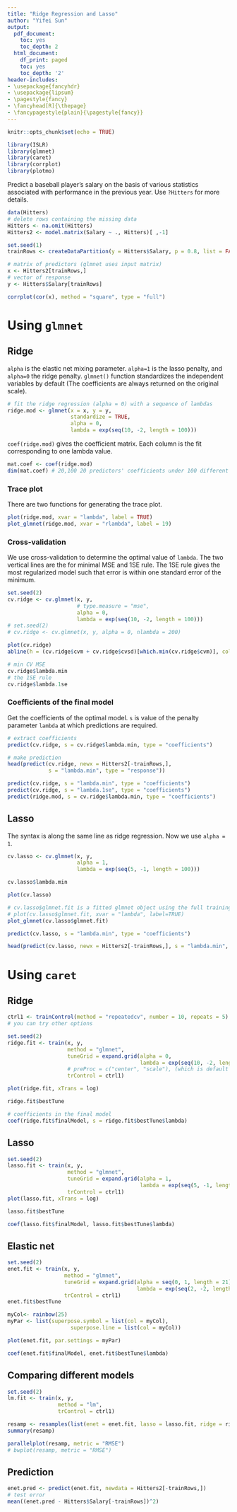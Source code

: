 ```yaml
---
title: "Ridge Regression and Lasso"
author: "Yifei Sun"
output:
  pdf_document:
    toc: yes
    toc_depth: 2
  html_document:
    df_print: paged
    toc: yes
    toc_depth: '2'
header-includes:
- \usepackage{fancyhdr}
- \usepackage{lipsum}
- \pagestyle{fancy}
- \fancyhead[R]{\thepage}
- \fancypagestyle{plain}{\pagestyle{fancy}}
--- 
```


\newpage

```r
knitr::opts_chunk$set(echo = TRUE)
```

```r
library(ISLR)
library(glmnet)
library(caret)
library(corrplot)
library(plotmo)
```

Predict a baseball player’s salary on the basis of various statistics associated with performance in the previous year. Use `?Hitters` for more details.

```r
data(Hitters)
# delete rows containing the missing data
Hitters <- na.omit(Hitters)
Hitters2 <- model.matrix(Salary ~ ., Hitters)[ ,-1]

set.seed(1)
trainRows <- createDataPartition(y = Hitters$Salary, p = 0.8, list = FALSE)

# matrix of predictors (glmnet uses input matrix)
x <- Hitters2[trainRows,]
# vector of response
y <- Hitters$Salary[trainRows]

corrplot(cor(x), method = "square", type = "full")
```

# Using `glmnet`
## Ridge 

`alpha` is the elastic net mixing parameter. `alpha=1` is the lasso penalty, and `alpha=0` the ridge penalty. `glmnet()` function standardizes the independent variables by default (The coefficients are always returned on the original scale). 

```r
# fit the ridge regression (alpha = 0) with a sequence of lambdas
ridge.mod <- glmnet(x = x, y = y, 
                    standardize = TRUE,
                    alpha = 0, 
                    lambda = exp(seq(10, -2, length = 100)))
```

`coef(ridge.mod)` gives the coefficient matrix. Each column is the fit corresponding to one lambda value.

```r
mat.coef <- coef(ridge.mod)
dim(mat.coef) # 20,100 20 predictors' coefficients under 100 different lambdas
```


### Trace plot
There are two functions for generating the trace plot.
```r
plot(ridge.mod, xvar = "lambda", label = TRUE)
plot_glmnet(ridge.mod, xvar = "rlambda", label = 19)
```

### Cross-validation
We use cross-validation to determine the optimal value of `lambda`. The two vertical lines are the for minimal MSE and 1SE rule. The 1SE rule gives the most regularized model such that error is within one standard error of the minimum.

```r
set.seed(2)
cv.ridge <- cv.glmnet(x, y, 
                      # type.measure = "mse",
                      alpha = 0, 
                      lambda = exp(seq(10, -2, length = 100)))
# set.seed(2)
# cv.ridge <- cv.glmnet(x, y, alpha = 0, nlambda = 200)

plot(cv.ridge)
abline(h = (cv.ridge$cvm + cv.ridge$cvsd)[which.min(cv.ridge$cvm)], col = 4, lwd = 2)

# min CV MSE
cv.ridge$lambda.min
# the 1SE rule
cv.ridge$lambda.1se
```


### Coefficients of the final model
Get the coefficients of the optimal model. `s` is value of the penalty parameter `lambda` at which predictions are required.
```r
# extract coefficients
predict(cv.ridge, s = cv.ridge$lambda.min, type = "coefficients") 

# make prediction
head(predict(cv.ridge, newx = Hitters2[-trainRows,], 
             s = "lambda.min", type = "response")) 

predict(cv.ridge, s = "lambda.min", type = "coefficients") 
predict(cv.ridge, s = "lambda.1se", type = "coefficients") 
predict(ridge.mod, s = cv.ridge$lambda.min, type = "coefficients")
```


## Lasso 
The syntax is along the same line as ridge regression. Now we use `alpha = 1`.
```r
cv.lasso <- cv.glmnet(x, y, 
                      alpha = 1, 
                      lambda = exp(seq(5, -1, length = 100)))

cv.lasso$lambda.min
```

```r
plot(cv.lasso)
```

```r
# cv.lasso$glmnet.fit is a fitted glmnet object using the full training data
# plot(cv.lasso$glmnet.fit, xvar = "lambda", label=TRUE)
plot_glmnet(cv.lasso$glmnet.fit)
```


```r
predict(cv.lasso, s = "lambda.min", type = "coefficients")

head(predict(cv.lasso, newx = Hitters2[-trainRows,], s = "lambda.min", type = "response"))
```

# Using `caret`

## Ridge

```r
ctrl1 <- trainControl(method = "repeatedcv", number = 10, repeats = 5)
# you can try other options

set.seed(2)
ridge.fit <- train(x, y,
                   method = "glmnet",
                   tuneGrid = expand.grid(alpha = 0, 
                                          lambda = exp(seq(10, -2, length=100))),
                   # preProc = c("center", "scale"), (which is default TRUE in glmnet)
                   trControl = ctrl1)

plot(ridge.fit, xTrans = log)

ridge.fit$bestTune

# coefficients in the final model
coef(ridge.fit$finalModel, s = ridge.fit$bestTune$lambda)
```

## Lasso

```r
set.seed(2)
lasso.fit <- train(x, y,
                   method = "glmnet",
                   tuneGrid = expand.grid(alpha = 1, 
                                          lambda = exp(seq(5, -1, length=100))),
                   trControl = ctrl1)
plot(lasso.fit, xTrans = log)

lasso.fit$bestTune

coef(lasso.fit$finalModel, lasso.fit$bestTune$lambda)
```

## Elastic net

```r
set.seed(2)
enet.fit <- train(x, y,
                  method = "glmnet",
                  tuneGrid = expand.grid(alpha = seq(0, 1, length = 21), 
                                         lambda = exp(seq(2, -2, length = 50))),
                  trControl = ctrl1)
enet.fit$bestTune

myCol<- rainbow(25)
myPar <- list(superpose.symbol = list(col = myCol),
                    superpose.line = list(col = myCol))

plot(enet.fit, par.settings = myPar)

coef(enet.fit$finalModel, enet.fit$bestTune$lambda)
```

## Comparing different models

```r
set.seed(2)
lm.fit <- train(x, y,
                method = "lm",
                trControl = ctrl1)

resamp <- resamples(list(enet = enet.fit, lasso = lasso.fit, ridge = ridge.fit, lm = lm.fit))
summary(resamp)

parallelplot(resamp, metric = "RMSE")
# bwplot(resamp, metric = "RMSE")
```

## Prediction

```r
enet.pred <- predict(enet.fit, newdata = Hitters2[-trainRows,])
# test error
mean((enet.pred - Hitters$Salary[-trainRows])^2)
```